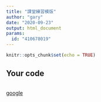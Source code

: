 ```yaml
---
title: "課堂練習模版"
author: "gary"
date: "2020-09-23"
output: html_document
params:
  id: "410678019"
---
```


```r
knitr::opts_chunk$set(echo = TRUE)
```

## Your code

```r

```

[google](http://google.com)


